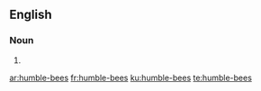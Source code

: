 {{also|humblebees}}
==English==

===Noun===
{{head|en|noun plural form|head=[[humble]]-[[bee]]s}}

# {{plural of|humble-bee|lang=en}}

[[ar:humble-bees]]
[[fr:humble-bees]]
[[ku:humble-bees]]
[[te:humble-bees]]